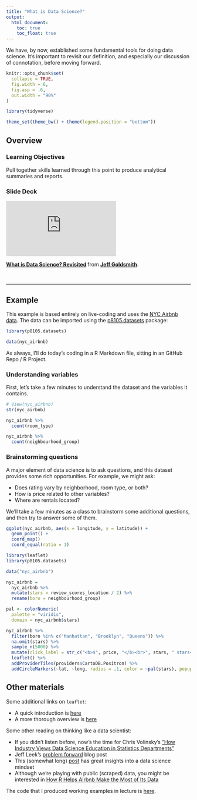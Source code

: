 ```yaml
---
title: "What is Data Science?"
output:
  html_document: 
    toc: true
    toc_float: true
---
```


We have, by now, established some fundamental tools for doing data science. It's important to revisit our definition, and especially our discussion of connotation, before moving forward.

```r
knitr::opts_chunk$set(
  collapse = TRUE,
  fig.width = 6,
  fig.asp = .6,
  out.width = "90%"
)

library(tidyverse)

theme_set(theme_bw() + theme(legend.position = "bottom"))
```

## Overview {.tabset .tabset-pills}

### Learning Objectives

Pull together skills learned through this point to produce analytical summaries and reports.

### Slide Deck

<div class="vid_container">
  <iframe 
    src="https://speakerdeck.com/player/69791e0a56b14efd9f741fc10cea30f9" 
    allowfullscreen 
    frameborder="0"
    class="video">
  </iframe>
</div>

<div style="margin-bottom:5px"> <strong> <a href="https://speakerdeck.com/jeffgoldsmith/p8105-data-science-revisited" title="Writing with data" target="_blank">What is Data Science? Revisited</a> </strong> from <strong><a href="https://speakerdeck.com/jeffgoldsmith" target="_blank">Jeff Goldsmith</a></strong>. </div><br>

***


## Example

This example is based entirely on live-coding and uses the [NYC Airbnb data](dataset_airbnb.html). The data can be imported using the [p8105.datasets](https://github.com/P8105/p8105.datasets) package:

```r
library(p8105.datasets)

data(nyc_airbnb)
```

As always, I'll do today's coding in a R Markdown file, sitting in an GitHub Repo / R Project.

### Understanding variables

First, let's take a few minutes to understand the dataset and the variables it contains.

```r
# View(nyc_airbnb)
str(nyc_airbnb)

nyc_airbnb %>%
  count(room_type)

nyc_airbnb %>%
  count(neighbourhood_group)
```

### Brainstorming questions

A major element of data science is to ask questions, and this dataset provides some rich opportunities. For example, we might ask:

* Does rating vary by neighborhood, room type, or both?
* How is price related to other variables?
* Where are rentals located?

We'll take a few minutes as a class to brainstorm some additional questions, and then try to answer some of them.

```r
ggplot(nyc_airbnb, aes(x = longitude, y = latitude)) +
  geom_point() + 
  coord_map()
  coord_equal(ratio = 1)
```

```r
library(leaflet)
library(p8105.datasets)

data("nyc_airbnb")

nyc_airbnb = 
  nyc_airbnb %>% 
  mutate(stars = review_scores_location / 2) %>% 
  rename(boro = neighbourhood_group)

pal <- colorNumeric(
  palette = "viridis",
  domain = nyc_airbnb$stars)

nyc_airbnb %>% 
  filter(boro %in% c("Manhattan", "Brooklyn", "Queens")) %>% 
  na.omit(stars) %>% 
  sample_n(5000) %>% 
  mutate(click_label = str_c("<b>$", price, "</b><br>", stars, " stars<br>", number_of_reviews, " reviews")) %>% 
  leaflet() %>% 
  addProviderTiles(providers$CartoDB.Positron) %>% 
  addCircleMarkers(~lat, ~long, radius = .1, color = ~pal(stars), popup = ~click_label)
```

## Other materials

Some additional links on `leaflet`:

* A quick introduction is [here](https://teachdatascience.com/leaflet/)
* A more thorough overview is [here](https://rstudio.github.io/leaflet/)

Some other reading on thinking like a data scientist:

* If you didn't listen before, now's the time for Chris Volinsky's ["How Industry Views Data Science Education in Statistics Departments"](https://youtu.be/JLs01Z5baSU?t=1063)
* Jeff Leek's [problem forward](https://simplystatistics.org/2013/05/29/what-statistics-should-do-about-big-data-problem-forward-not-solution-backward/) blog post
* This (somewhat long) [post](https://simplystatistics.org/2019/01/09/how-data-scientists-think-a-mini-case-study/) has great insights into a data science mindset 
* Although we're playing with public (scraped) data, you might be interested in [How R Helps Airbnb Make the Most of Its Data](https://peerj.com/preprints/3182/)

The code that I produced working examples in lecture is [here](https://github.com/P8105/case_study).